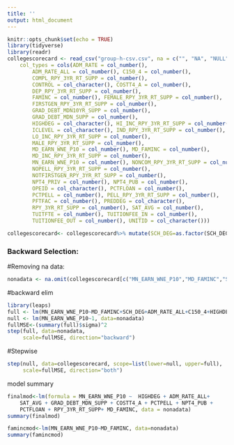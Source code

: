 ```yaml
---
title: ''
output: html_document
---
```


```r
knitr::opts_chunk$set(echo = TRUE)
library(tidyverse)
library(readr)
collegescorecard <- read_csv("group-h-csv.csv", na = c("", "NA", "NULL", "PrivacySuppressed"),
    col_types = cols(ADM_RATE = col_number(), 
        ADM_RATE_ALL = col_number(), C150_4 = col_number(), 
        COMPL_RPY_3YR_RT_SUPP = col_number(), 
        CONTROL = col_character(), COSTT4_A = col_number(), 
        DEP_RPY_3YR_RT_SUPP = col_number(), 
        FAMINC = col_number(), FEMALE_RPY_3YR_RT_SUPP = col_number(), 
        FIRSTGEN_RPY_3YR_RT_SUPP = col_number(), 
        GRAD_DEBT_MDN10YR_SUPP = col_number(), 
        GRAD_DEBT_MDN_SUPP = col_number(), 
        HIGHDEG = col_character(), HI_INC_RPY_3YR_RT_SUPP = col_number(), 
        ICLEVEL = col_character(), IND_RPY_3YR_RT_SUPP = col_number(), 
        LO_INC_RPY_3YR_RT_SUPP = col_number(), 
        MALE_RPY_3YR_RT_SUPP = col_number(), 
        MD_EARN_WNE_P10 = col_number(), MD_FAMINC = col_number(), 
        MD_INC_RPY_3YR_RT_SUPP = col_number(), 
        MN_EARN_WNE_P10 = col_number(), NONCOM_RPY_3YR_RT_SUPP = col_number(), 
        NOPELL_RPY_3YR_RT_SUPP = col_number(), 
        NOTFIRSTGEN_RPY_3YR_RT_SUPP = col_number(), 
        NPT4_PRIV = col_number(), NPT4_PUB = col_number(), 
        OPEID = col_character(), PCTFLOAN = col_number(), 
        PCTPELL = col_number(), PELL_RPY_3YR_RT_SUPP = col_number(), 
        PFTFAC = col_number(), PREDDEG = col_character(), 
        RPY_3YR_RT_SUPP = col_number(), SAT_AVG = col_number(), 
        TUITFTE = col_number(), TUITIONFEE_IN = col_number(), 
        TUITIONFEE_OUT = col_number(), UNITID = col_character()))

collegescorecard<- collegescorecard%>% mutate(SCH_DEG=as.factor(SCH_DEG), PREDDEG=as.factor(PREDDEG), HIGHDEG=as.factor(HIGHDEG), CONTROL=as.factor(CONTROL), ICLEVEL = as.factor(ICLEVEL)) 
```


### Backward Selection:


#Removing na data: 
```r
nonadata <- na.omit(collegescorecard[c("MN_EARN_WNE_P10","MD_FAMINC","SCH_DEG","ADM_RATE_ALL","C150_4","HIGHDEG","SAT_AVG","GRAD_DEBT_MDN_SUPP","COSTT4_A","PFTFAC","PCTPELL","NPT4_PUB","PCTFLOAN","RPY_3YR_RT_SUPP")])
```

#backward elim
```r
library(leaps)
full <- lm(MN_EARN_WNE_P10~MD_FAMINC+SCH_DEG+ADM_RATE_ALL+C150_4+HIGHDEG+SAT_AVG+GRAD_DEBT_MDN_SUPP+COSTT4_A+PFTFAC+PCTPELL+NPT4_PUB+PCTFLOAN+RPY_3YR_RT_SUPP data=nonadata)
null <- lm(MN_EARN_WNE_P10~1, data=nonadata)
fullMSE<-(summary(full)$sigma)^2 
step(full, data=nonadata,
     scale=fullMSE, direction="backward")
```

#Stepwise

```r
step(null, data=collegescorecard, scope=list(lower=null, upper=full),
     scale=fullMSE, direction="both")

```


model summary
```r
finalmod<-lm(formula = MN_EARN_WNE_P10 ~  HIGHDEG + ADM_RATE_ALL+
    SAT_AVG + GRAD_DEBT_MDN_SUPP + COSTT4_A + PCTPELL + NPT4_PUB + 
    PCTFLOAN + RPY_3YR_RT_SUPP+ MD_FAMINC, data = nonadata)
summary(finalmod)

famincmod<-lm(MN_EARN_WNE_P10~MD_FAMINC, data=nonadata)
summary(famincmod)
```


